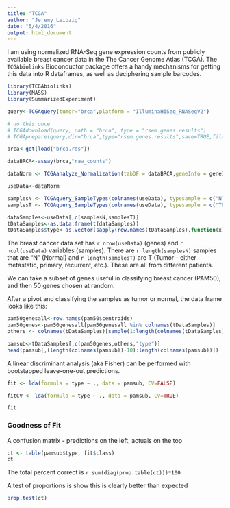 ```yaml
---
title: "TCGA"
author: "Jeremy Leipzig"
date: "5/4/2016"
output: html_document
---
```


I am using normalized RNA-Seq gene expression counts from publicly available breast cancer data in the The Cancer Genome Atlas (TCGA).
The `TCGAbiolinks` Bioconductor package offers a handy mechanisms for getting this data into R dataframes, as well as deciphering sample barcodes.


```r
library(TCGAbiolinks)
library(MASS)
library(SummarizedExperiment)

query<-TCGAquery(tumor="brca",platform = "IlluminaHiSeq_RNASeqV2")

# do this once
# TCGAdownload(query, path = "brca", type = "rsem.genes.results")
# TCGAprepare(query,dir="brca",type="rsem.genes.results",save=TRUE,filename="brca.rds")

brca<-get(load("brca.rds"))

dataBRCA<-assay(brca,"raw_counts")

dataNorm <- TCGAanalyze_Normalization(tabDF = dataBRCA,geneInfo = geneInfo,method = "geneLength")

useData<-dataNorm

samplesN <- TCGAquery_SampleTypes(colnames(useData), typesample = c("NT","NB","NBC","NBM","NEBV"))
samplesT <- TCGAquery_SampleTypes(colnames(useData), typesample = c("TP","TR","TB","TRBM","TAP","TM","TAM","THOC","TBM"))

dataSamples<-useData[,c(samplesN,samplesT)]
tDataSamples<-as.data.frame(t(dataSamples))
tDataSamples$type<-as.vector(sapply(row.names(tDataSamples),function(x){if(x %in% samplesN){return("normal")}else{return("tumor")}}))

```

The breast cancer data set has `r nrow(useData)` (genes) and `r ncol(useData)` variables (samples). There are `r length(samplesN)` samples that are "N" (Normal) and `r length(samplesT)` are T (Tumor - either metastatic, primary, recurrent, etc.). These are all from different patients.

We can take a subset of genes useful in classifying breast cancer (PAM50), and then 50 genes chosen at random.

After a pivot and classifying the samples as tumor or normal, the data frame looks like this:

```r
pam50genesall<-row.names(pam50$centroids)
pam50genes<-pam50genesall[pam50genesall %in% colnames(tDataSamples)]
others <- colnames(tDataSamples)[sample(1:length(colnames(tDataSamples))-1, 50,replace=FALSE)]

pamsub<-tDataSamples[,c(pam50genes,others,"type")]
head(pamsub[,(length(colnames(pamsub))-10):length(colnames(pamsub))])
```

A linear discriminant analysis (aka Fisher) can be performed with bootstapped leave-one-out predictions.

```r
fit <- lda(formula = type ~ ., data = pamsub, CV=FALSE)

fitCV <- lda(formula = type ~ ., data = pamsub, CV=TRUE)

fit
```


### Goodness of Fit
A confusion matrix - predictions on the left, actuals on the top

```r
ct <- table(pamsub$type, fit$class)
ct
```

The total percent correct is `r sum(diag(prop.table(ct)))*100`

A test of proportions is show this is clearly better than expected
```r
prop.test(ct)
```





